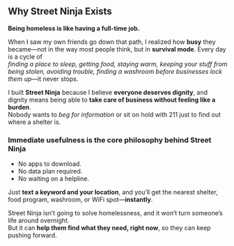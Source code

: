 
<h2 className="mt-0">Why Street Ninja Exists</h2>

**Being homeless is like having a full-time job.**  

When I saw my own friends go down that path, I realized how **busy** they became—not in the way most people think, but in **survival mode**. Every day is a cycle of  
_finding a place to sleep, getting food, staying warm, keeping your stuff from being stolen, avoiding trouble, finding a washroom before businesses lock them up_—it never stops.  

I built **Street Ninja** because I believe **everyone deserves dignity**, and dignity means being able to **take care of business without feeling like a burden**.  
Nobody wants to _beg for information_ or sit on hold with 211 just to find out where a shelter is.  

### Immediate usefulness is the core philosophy behind Street Ninja  

- No apps to download.  
- No data plan required.  
- No waiting on a helpline.  

Just **text a keyword and your location**, and you’ll get the nearest shelter, food program, washroom, or WiFi spot—**instantly**.  

Street Ninja isn’t going to solve homelessness, and it won’t turn someone’s life around overnight.  
But it can **help them find what they need, right now**, so they can keep pushing forward.  
